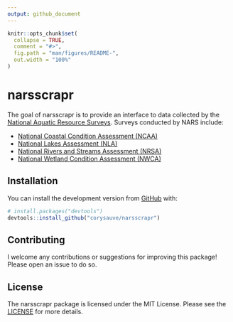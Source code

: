 ```yaml
---
output: github_document
---
```


<!-- README.md is generated from README.Rmd. Please edit that file -->

```r
knitr::opts_chunk$set(
  collapse = TRUE,
  comment = "#>",
  fig.path = "man/figures/README-",
  out.width = "100%"
)
```

# narsscrapr

<!-- badges: start -->
<!-- badges: end -->

The goal of narsscrapr is to provide an interface to data collected by the [National Aquatic Resource Surveys](https://www.epa.gov/national-aquatic-resource-surveys). Surveys conducted by NARS include: 

* [National Coastal Condition Assessment (NCAA)](https://www.epa.gov/national-aquatic-resource-surveys/ncca)
* [National Lakes Assessment (NLA)](https://www.epa.gov/national-aquatic-resource-surveys/nla)
* [National Rivers and Streams Assessment (NRSA)](https://www.epa.gov/national-aquatic-resource-surveys/nrsa)
* [National Wetland Condition Assessment (NWCA)](https://www.epa.gov/national-aquatic-resource-surveys/nwca)

## Installation

You can install the development version from [GitHub](https://github.com/) with:

``` r
# install.packages("devtools")
devtools::install_github("corysauve/narsscrapr")
```
## Contributing 

I welcome any contributions or suggestions for improving this package! Please open an issue to do so. 

## License 

The narsscrapr package is licensed under the MIT License. Please see the [LICENSE](LICENSE.md) for more details.
